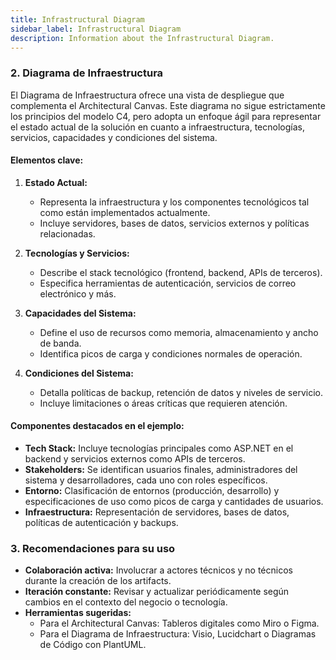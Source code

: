 ```yaml
---
title: Infrastructural Diagram
sidebar_label: Infrastructural Diagram
description: Information about the Infrastructural Diagram.
---
```


### 2. Diagrama de Infraestructura
El Diagrama de Infraestructura ofrece una vista de despliegue que complementa el Architectural Canvas. Este diagrama no sigue estrictamente los principios del modelo C4, pero adopta un enfoque ágil para representar el estado actual de la solución en cuanto a infraestructura, tecnologías, servicios, capacidades y condiciones del sistema.

#### Elementos clave:

1. **Estado Actual:**
   - Representa la infraestructura y los componentes tecnológicos tal como están implementados actualmente.
   - Incluye servidores, bases de datos, servicios externos y políticas relacionadas.

2. **Tecnologías y Servicios:**
   - Describe el stack tecnológico (frontend, backend, APIs de terceros).
   - Especifica herramientas de autenticación, servicios de correo electrónico y más.

3. **Capacidades del Sistema:**
   - Define el uso de recursos como memoria, almacenamiento y ancho de banda.
   - Identifica picos de carga y condiciones normales de operación.

4. **Condiciones del Sistema:**
   - Detalla políticas de backup, retención de datos y niveles de servicio.
   - Incluye limitaciones o áreas críticas que requieren atención.

#### Componentes destacados en el ejemplo:

- **Tech Stack:** Incluye tecnologías principales como ASP.NET en el backend y servicios externos como APIs de terceros.
- **Stakeholders:** Se identifican usuarios finales, administradores del sistema y desarrolladores, cada uno con roles específicos.
- **Entorno:** Clasificación de entornos (producción, desarrollo) y especificaciones de uso como picos de carga y cantidades de usuarios.
- **Infraestructura:** Representación de servidores, bases de datos, políticas de autenticación y backups.

### 3. Recomendaciones para su uso

- **Colaboración activa:** Involucrar a actores técnicos y no técnicos durante la creación de los artifacts.
- **Iteración constante:** Revisar y actualizar periódicamente según cambios en el contexto del negocio o tecnología.
- **Herramientas sugeridas:**
  - Para el Architectural Canvas: Tableros digitales como Miro o Figma.
  - Para el Diagrama de Infraestructura: Visio, Lucidchart o Diagramas de Código con PlantUML.